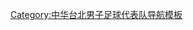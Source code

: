 {{National squad
  | name      = 2012年奧運足球比賽亞洲區男子資格賽中華台北參賽名單
  | bg        = navy
  | fg        = white
  | country   = 中華台北
  | team link = 中華台北奧運男子足球隊
  | comp      = 2012年奧運足球比賽亞洲區男子資格賽
  | comp link = 2012年夏季奧林匹克運動會足球比賽亞洲區男子資格賽
  | p1        = [[鍾光田]]
  | p2        = [[林曉城]]
  | p3        = [[張凱翔]]
  | p4        = [[陳彥睿]]
  | p5        = [[陳奕宏]]
  | p6        = [[王嵩文]]
  | p7        = [[陳浩瑋]]
  | p8        = [[周子軒]]
  | p9        = [[蘇德財]]
  | p10       = [[詹哲淵]]
  | p11       = [[黃柏豪]]
  | p12       = [[邱奕寰]]
  | p13       = [[曾志偉 (足球運動員)|曾志偉]]
  | p14       = [[魏沛倫]]
  | p15       = [[黃楚軒]]
  | p16       = [[林昌倫]]
  | p17       = [[陳佳坤]]
  | p18       = [[韋聖心]]
  | p19       = 
  | p20       =
  | coach     = [[張生平]]
}}<noinclude>
[[Category:中华台北男子足球代表队导航模板]]
</noinclude>